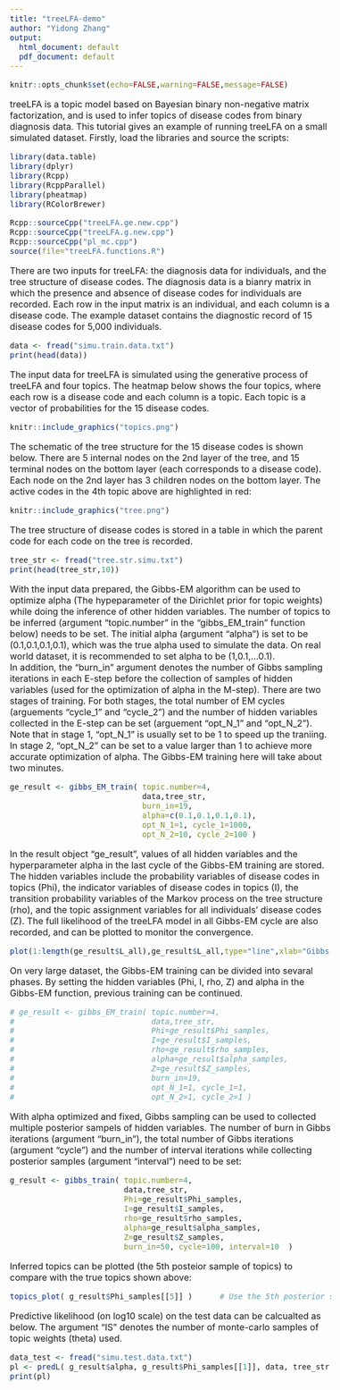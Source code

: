 ```yaml
---
title: "treeLFA-demo"
author: "Yidong Zhang"
output:
  html_document: default
  pdf_document: default
---
```


<style type="text/css">
  body{
  font-size: 12pt;
}
</style>


```r
knitr::opts_chunk$set(echo=FALSE,warning=FALSE,message=FALSE)
```


treeLFA is a topic model based on Bayesian binary non-negative matrix factorization, and is used to infer topics of disease codes from binary diagnosis data. This tutorial gives an example of running treeLFA on a small simulated dataset. 
Firstly, load the libraries and source the scripts: 
```r
library(data.table)
library(dplyr)
library(Rcpp)
library(RcppParallel)
library(pheatmap)
library(RColorBrewer)

Rcpp::sourceCpp("treeLFA.ge.new.cpp")
Rcpp::sourceCpp("treeLFA.g.new.cpp")
Rcpp::sourceCpp("pl_mc.cpp")
source(file="treeLFA.functions.R")
```

There are two inputs for treeLFA: the diagnosis data for individuals, and the tree structure of disease codes. \n
The diagnosis data is a bianry matrix in which the presence and absence of disease codes for individuals are recorded. Each row in the input matrix is an individual, and each column is a disease code. The example dataset contains the diagnostic record of 15 disease codes for 5,000 individuals. 
```r
data <- fread("simu.train.data.txt")    
print(head(data))
```

The input data for treeLFA is simulated using the generative process of treeLFA and four topics. The heatmap below shows the four topics, where each row is a disease code and each column is a topic. Each topic is a vector of probabilities for the 15 disease codes. 

```r
knitr::include_graphics("topics.png")
```

The schematic of the tree structure for the 15 disease codes is shown below. There are 5 internal nodes on the 2nd layer of the tree, and 15 terminal nodes on the bottom layer (each corresponds to a disease code). Each node on the 2nd layer has 3 children nodes on the bottom layer. The active codes in the 4th topic above are highlighted in red: 

```r
knitr::include_graphics("tree.png")
```

The tree structure of disease codes is stored in a table in which the parent code for each code on the tree is recorded.
```r
tree_str <- fread("tree.str.simu.txt")    
print(head(tree_str,10))
```


With the input data prepared, the Gibbs-EM algorithm can be used to optimize alpha (The hypeparameter of the Dirichlet prior for topic weights) while doing the inference of other hidden variables. The number of topics to be inferred (argument "topic.number" in the "gibbs_EM_train" function below) needs to be set. The initial alpha (argument "alpha") is set to be (0.1,0.1,0.1,0.1), which was the true alpha used to simulate the data. On real world dataset, it is recommended to set alpha to be (1,0.1,...0.1).   
In addition, the "burn_in" argument denotes the number of Gibbs sampling iterations in each E-step before the collection of samples of hidden variables (used for the optimization of alpha in the M-step). There are two stages of training. For both stages, the total number of EM cycles (arguements "cycle_1" and "cycle_2") and the number of hidden variables collected in the E-step can be set (arguement "opt_N_1" and "opt_N_2"). Note that in stage 1, "opt_N_1" is usually set to be 1 to speed up the traniing. In stage 2, "opt_N_2" can be set to a value larger than 1 to achieve more accurate optimization of alpha. The Gibbs-EM training here will take about two minutes. 
```r
ge_result <- gibbs_EM_train( topic.number=4,
                             data,tree_str,
                             burn_in=19, 
                             alpha=c(0.1,0.1,0.1,0.1),
                             opt_N_1=1, cycle_1=1000, 
                             opt_N_2=10, cycle_2=100 )
```
In the result object "ge_result", values of all hidden variables and the hyperparameter alpha in the last cycle of the Gibbs-EM training are stored. The hidden variables include the probability variables of disease codes in topics (Phi), the indicator variables of disease codes in topics (I), the transition probability variables of the Markov process on the tree structure (rho), and the topic assignment variables for all individuals' disease codes (Z). The full likelihood of the treeLFA model in all Gibbs-EM cycle are also recorded, and can be plotted to monitor the convergence. 
```r
plot(1:length(ge_result$L_all),ge_result$L_all,type="line",xlab="Gibbs-EM cycles",ylab="Likelihood (log10))")
```

On very large dataset, the Gibbs-EM training can be divided into sevaral phases. By setting the hidden variables (Phi, I, rho, Z) and alpha in the Gibbs-EM function, previous training can be continued.
```r
# ge_result <- gibbs_EM_train( topic.number=4,
#                              data,tree_str,
#                              Phi=ge_result$Phi_samples, 
#                              I=ge_result$I_samples, 
#                              rho=ge_result$rho_samples, 
#                              alpha=ge_result$alpha_samples, 
#                              Z=ge_result$Z_samples,
#                              burn_in=19, 
#                              opt_N_1=1, cycle_1=1, 
#                              opt_N_2=1, cycle_2=1 )
```

With alpha optimized and fixed, Gibbs sampling can be used to collected multiple posterior sampels of hidden variables. The number of burn in Gibbs iterations (argument "burn_in"), the total number of Gibbs iterations (argument "cycle") and the number of interval iterations while collecting posterior samples (argument "interval") need to be set: 
```r
g_result <- gibbs_train( topic.number=4,
                         data,tree_str,
                         Phi=ge_result$Phi_samples, 
                         I=ge_result$I_samples, 
                         rho=ge_result$rho_samples, 
                         alpha=ge_result$alpha_samples, 
                         Z=ge_result$Z_samples,
                         burn_in=50, cycle=100, interval=10  )
```

Inferred topics can be plotted (the 5th posteior sample of topics) to compare with the true topics shown above:
```r
topics_plot( g_result$Phi_samples[[5]] )      # Use the 5th posterior sample of topics
```



Predictive likelihood (on log10 scale) on the test data can be calcualted as below. The argument "IS" denotes the number of monte-carlo samples of topic weights (theta) used. 
```r
data_test <- fread("simu.test.data.txt")    
pl <- predL( g_result$alpha, g_result$Phi_samples[[1]], data, tree_str, IS=100 )
print(pl)
```
